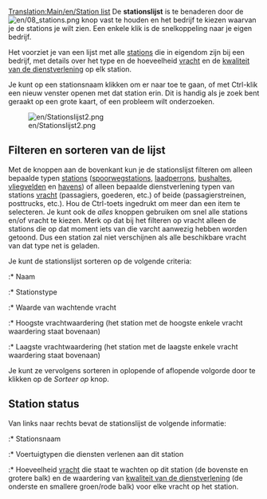 [[Translation:Main/en/Station list]]
De '''stationslijst''' is te benaderen door de [[File:en/08 stations.png]] knop vast te houden en het bedrijf te kiezen waarvan je de stations je wilt zien. Een enkele klik is de snelkoppeling naar je eigen bedrijf.

Het voorziet je van een lijst met alle [[Main/nl/Stations|stations]] die in eigendom zijn bij een bedrijf, met details over het type en de hoeveelheid [[Main/nl/Vracht|vracht]] en de [[Main/en/spelmechanisme/Nl#Stationswaardering|kwaliteit van de dienstverlening]] op elk station.

Je kunt op een stationsnaam klikken om er naar toe te gaan, of met Ctrl-klik een nieuw venster openen met dat station erin. Dit is handig als je zoek bent geraakt op een grote kaart, of een probleem wilt onderzoeken.

[[File:en/Stationslijst2.png]]

==Filteren en sorteren van de lijst==
Met de knoppen aan de bovenkant kun je de stationslijst filteren om alleen bepaalde typen [[Main/nl/Stations|stations]] ([[Main/nl/Spoorwegstation|spoorwegstations]], [[Main/en/Laadperrons/Nl#Vrachtwagen laadperron|laadperrons]], [[Main/en/Laadperrons/Nl#Bushalte|bushaltes]], [[Main/nl/Vliegveld|vliegvelden]] en [[Main/nl/Havens|havens]]) of alleen bepaalde dienstverlening typen van stations [[Main/nl/Vracht|vracht]] (passagiers, goederen, etc.) of beide (passagierstreinen, posttrucks, etc.). Hou de Ctrl-toets ingedrukt om meer dan een item te selecteren. Je kunt ook de ''alles'' knoppen gebruiken om snel alle stations en/of vracht te kiezen. Merk op dat bij het filteren op vracht alleen de stations die op dat moment iets van die varcht aanwezig hebben worden getoond. Dus een station zal niet verschijnen als alle beschikbare vracht van dat type net is geladen.

Je kunt de stationslijst sorteren op de volgende criteria:
:* Naam
:* Stationstype
:* Waarde van wachtende vracht
:* Hoogste vrachtwaardering (het station met de hoogste enkele vracht waardering staat bovenaan)
:* Laagste vrachtwaardering (het station met de laagste enkele vracht waardering staat bovenaan)

Je kunt ze vervolgens sorteren in oplopende of aflopende volgorde door te klikken op de ''Sorteer op'' knop.

==Station status==
Van links naar rechts bevat de stationslijst de volgende informatie:
:* Stationsnaam
:* Voertuigtypen die diensten verlenen aan dit station
:* Hoeveelheid [[Main/nl/Vracht|vracht]] die staat te wachten op dit station (de bovenste en grotere balk) en de waardering van [[Main/en/Spelmechanisme/Nl#Stationswaardering|kwaliteit van de dienstverlening]] (de onderste en smallere groen/rode balk) voor elke vracht op het station.
